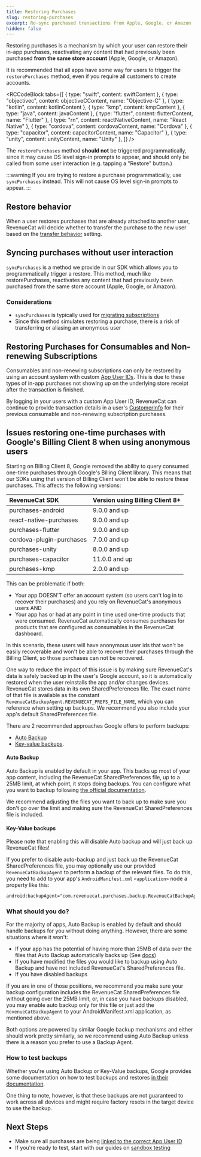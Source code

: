 ```yaml
---
title: Restoring Purchases
slug: restoring-purchases
excerpt: Re-sync purchased transactions from Apple, Google, or Amazon
hidden: false
---
```


Restoring purchases is a mechanism by which your user can restore their in-app purchases, reactivating any content that had previously been purchased **from the same store account** (Apple, Google, or Amazon).

It is recommended that all apps have some way for users to trigger the `restorePurchases` method, even if you require all customers to create accounts.


<RCCodeBlock
  tabs={[
    { type: "swift", content: swiftContent },
    { type: "objectivec", content: objectiveCContent, name: "Objective-C" },
    { type: "kotlin", content: kotlinContent },
    { type: "kmp", content: kmpContent },
    { type: "java", content: javaContent },
    { type: "flutter", content: flutterContent, name: "Flutter" },
    { type: "rn", content: reactNativeContent, name: "React Native" },
    { type: "cordova", content: cordovaContent, name: "Cordova" },
    { type: "capacitor", content: capacitorContent, name: "Capacitor" },
    { type: "unity", content: unityContent, name: "Unity" },
  ]}
/>

The `restorePurchases` method **should not** be triggered programmatically, since it may cause OS level sign-in prompts to appear, and should only be called from some user interaction (e.g. tapping a "Restore" button.)

:::warning
If you are trying to restore a purchase programmatically, use `syncPurchases` instead. This will not cause OS level sign-in prompts to appear.
:::

## Restore behavior

When a user restores purchases that are already attached to another user, RevenueCat will decide whether to transfer the purchase to the new user based on the [transfer behavior](/projects/restore-behavior) setting.

## Syncing purchases without user interaction

`syncPurchases` is a method we provide in our SDK which allows you to programmatically trigger a restore. This method, much like restorePurchases, reactivates any content that had previously been purchased from the same store account (Apple, Google, or Amazon).

### Considerations

- `syncPurchases` is typically used for [migrating subscriptions](/migrating-to-revenuecat/migrating-existing-subscriptions)
- Since this method simulates restoring a purchase, there is a risk of transferring or aliasing an anonymous user

## Restoring Purchases for Consumables and Non-renewing Subscriptions

Consumables and non-renewing subscriptions can only be restored by using an account system with custom [App User IDs](/customers/user-ids). This is due to these types of in-app purchases not showing up on the underlying store receipt after the transaction is finished.

By logging in your users with a custom App User ID, RevenueCat can continue to provide transaction details in a user's [CustomerInfo](/customers/customer-info) for their previous consumable and non-renewing subscription purchases.

## Issues restoring one-time purchases with Google's Billing Client 8 when using anonymous users

Starting on Billing Client 8, Google removed the ability to query consumed one-time purchases through Google's Billing Client library. This means that our SDKs using that version of Billing Client won't be able to restore these purchases. This affects the following versions:

| RevenueCat SDK           | Version using Billing Client 8+                | 
| :----------------------- | :--------------------------------------------- |
| purchases-android        | 9.0.0 and up                                   |
| react-native-purchases   | 9.0.0 and up                                   | 
| purchases-flutter        | 9.0.0 and up                                   | 
| cordova-plugin-purchases | 7.0.0 and up                                   |
| purchases-unity          | 8.0.0 and up                                   |
| purchases-capacitor      | 11.0.0 and up                                  |
| purchases-kmp            | 2.0.0 and up                                   |

This can be problematic if both:
- Your app DOESN'T offer an account system (so users can't log in to recover their purchases) and you rely on RevenueCat's anonymous users AND
- Your app has or had at any point in time used one-time products that were consumed. RevenueCat automatically consumes purchases for products that are configured as consumables in the RevenueCat dashboard.

In this scenario, these users will have anonymous user ids that won't be easily recoverable and won't be able to recover their purchases through the Billing Client, so those purchases can not be recovered.

One way to reduce the impact of this issue is by making sure RevenueCat's data is safely backed up in the user's Google account, so it is automatically restored when the user reinstalls the app and/or changes devices. RevenueCat stores data in its own SharedPreferences file. The exact name of that file is available as the constant `RevenueCatBackupAgent.REVENUECAT_PREFS_FILE_NAME`, which you can reference when setting up backups. We recommend you also include your app's default SharedPreferences file. 

There are 2 recommended approaches Google offers to perform backups:
- [Auto Backup](https://developer.android.com/identity/data/autobackup)
- [Key-value backups](https://developer.android.com/identity/data/keyvaluebackup). 

#### Auto Backup
Auto Backup is enabled by default in your app. This backs up most of your app content, including the RevenueCat SharedPreferences file, up to a 25MB limit, at which point, it stops doing backups. You can configure what you want to backup following [the official documentation](https://developer.android.com/identity/data/autobackup#IncludingFiles).

We recommend adjusting the files you want to back up to make sure you don't go over the limit and making sure the RevenueCat SharedPreferences file is included.

#### Key-Value backups
Please note that enabling this will disable Auto backup and will just back up RevenueCat files!

If you prefer to disable auto-backup and just back up the RevenueCat SharedPreferences file, you may optionally use our provided `RevenueCatBackupAgent` to perform a backup of the relevant files. To do this, you need to add to your app's `AndroidManifest.xml` `<application>` node a property like this:

```xml
android:backupAgent="com.revenuecat.purchases.backup.RevenueCatBackupAgent"
```

### What should you do?
For the majority of apps, Auto Backup is enabled by default and should handle backups for you without doing anything. However, there are some situations where it won't:
- If your app has the potential of having more than 25MB of data over the files that Auto Backup automatically backs up (See [docs](https://developer.android.com/identity/data/autobackup#Files))
- If you have modified the files you would like to backup using Auto Backup and have not included RevenueCat's SharedPreferences file.
- If you have disabled backups

If you are in one of those positions, we recommend you make sure your backup configuration includes the RevenueCat SharedPreferences file without going over the 25MB limit, or, in case you have backups disabled, you may enable auto backup only for this file or just add the `RevenueCatBackupAgent` to your AndroidManifest.xml application, as mentioned above.

Both options are powered by similar Google backup mechanisms and either should work pretty similarly, so we recommend using Auto Backup unless there is a reason you prefer to use a Backup Agent.

### How to test backups
Whether you're using Auto Backup or Key-Value backups, Google provides some documentation on how to test backups and restores [in their documentation](https://developer.android.com/identity/data/testingbackup).

One thing to note, however, is that these backups are not guaranteed to work across all devices and might require factory resets in the target device to use the backup.

## Next Steps

- Make sure all purchases are being [linked to the correct App User ID](/customers/user-ids)
- If you're ready to test, start with our guides on [sandbox testing](/test-and-launch/debugging)
